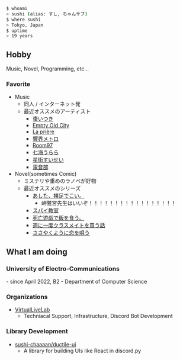 
```bash
$ whoami
> sushi (alias: すし, ちゃんサブ)
$ where sushi
> Tokyo, Japan
$ uptime
> 19 years
```

<div class="flex flex-row flex-nowrap gap-x-8 items-center justify-center">
    <Link href="https://x.com/sushichan_044" title="My twitter" target="_blank">
        <Icon icon="fa6-brands:x-twitter" size="5xl" />
    </Link>
    <Link href="https://github.com/sushi-chaaaan" target="_blank">
        <Icon icon="fa6-brands:github" size="5xl" />
    </Link>
    <Link href="mailto:mail@sushichan.live" target="_blank" title="mail to me">
        <Icon icon="fa6-regular:envelope" size="5xl"/>
    </Link>
</div>

## Hobby

Music, Novel, Programming, etc...

### Favorite

- Music
  - 同人 / インターネット発
  - 最近オススメのアーティスト
    - [棗いつき](https://open.spotify.com/artist/1ppZuEdue8Q5RV6jDiXQ7t?si=6149e04a44d249c3)
    - [Empty Old City](https://open.spotify.com/artist/3RvUqTyR1WwQzNaGuBKnCY?si=RcsnPIOxTgO8g8lv8js8wQ)
    - [La prière](https://open.spotify.com/artist/2gTl6PiqJBvrrWSTOdGWnv?si=ffbe620f06354eaf)
    - [響界メトロ](https://open.spotify.com/artist/3CT1zsiNi0ksevbJdmd08E?si=c6bf8b90891644ec)
    - [Room97](https://open.spotify.com/artist/108nJRZjRbGcX9TXqKLDpg?si=aacd8a2c988c424a)
    - [七海うらら](https://open.spotify.com/artist/2ozm6qPMgXtjAPowvV1621?si=e5b38a81732e4561)
    - [星街すいせい](https://open.spotify.com/artist/726WiFmWkohzodUxK3XjHX?si=474cac39eebb447d)
    - [電音部](https://open.spotify.com/artist/3wCJxpjgYDXbwLn4vmSBEx?si=8d696fab71f640c1)
- Novel(sometimes Comic)
  - ミステリや重めのラノベが好物
  - 最近オススメのシリーズ
    - [あした、裸足でこい。](https://booklog.jp/item/1/4049144956)
      - 岬鷺宮先生はいいぞ！！！！！！！！！！！！！！！！！
    - [スパイ教室](https://booklog.jp/item/1/4040734807)
    - [死亡遊戯で飯を食う。](https://booklog.jp/item/1/B0C3QMZ62R)
    - [週に一度クラスメイトを買う話](https://booklog.jp/item/1/4040748786)
    - [ささやくように恋を唄う](https://booklog.jp/item/1/4758079501)

## What I am doing

<h3><BudouX>University of Electro-Communications</BudouX></h3>
  - since April 2022, B2
  - Department of Computer Science

### Organizations
  - [VirtualLiveLab](https://mikuec.com)
    - <BudouX>Techniacal Support, Infrastructure, Discord Bot Development</BudouX>
    <UrlCard url="https://mikuec.com" />

### Library Development
  - [sushi-chaaaan/ductile-ui](https://github.com/sushi-chaaaan/ductile-ui)
    - <BudouX>A library for building UIs like React in discord.py</BudouX>
    <UrlCard url="https://github.com/sushi-chaaaan/ductile-ui" />
